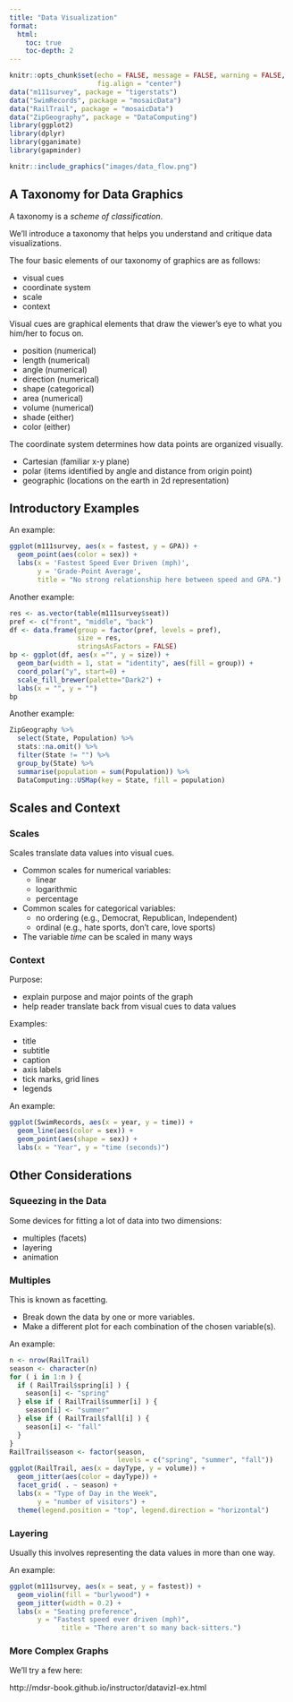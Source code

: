 ```yaml
---
title: "Data Visualization"
format:
  html:
    toc: true
    toc-depth: 2
---
```


```r
knitr::opts_chunk$set(echo = FALSE, message = FALSE, warning = FALSE,
                      fig.align = "center")
data("m111survey", package = "tigerstats")
data("SwimRecords", package = "mosaicData")
data("RailTrail", package = "mosaicData")
data("ZipGeography", package = "DataComputing")
library(ggplot2)
library(dplyr)
library(gganimate)
library(gapminder)
```


```r
knitr::include_graphics("images/data_flow.png")
```

## A Taxonomy for Data Graphics


A taxonomy is a *scheme of classification*.

We'll introduce a taxonomy that helps you understand and critique data visualizations.

The four basic elements of our taxonomy of graphics are as follows:

* visual cues
* coordinate system
* scale
* context


Visual cues are graphical elements that draw the viewer's eye to what you him/her to focus on.

* position (numerical)
* length (numerical)
* angle (numerical)
* direction (numerical)
* shape (categorical)
* area (numerical)
* volume (numerical)
* shade (either)
* color (either)

The coordinate system determines how data points are organized visually.

* Cartesian (familiar x-y plane)
* polar (items identified by angle and distance from origin point)
* geographic (locations on the earth in 2d representation)

## Introductory Examples

An example:

```r
ggplot(m111survey, aes(x = fastest, y = GPA)) +
  geom_point(aes(color = sex)) +
  labs(x = 'Fastest Speed Ever Driven (mph)',
       y = 'Grade-Point Average',
       title = "No strong relationship here between speed and GPA.")
```

Another example:

```r
res <- as.vector(table(m111survey$seat))
pref <- c("front", "middle", "back")
df <- data.frame(group = factor(pref, levels = pref),
                 size = res,
                 stringsAsFactors = FALSE)
bp <- ggplot(df, aes(x ="", y = size)) +
  geom_bar(width = 1, stat = "identity", aes(fill = group)) +
  coord_polar("y", start=0) +
  scale_fill_brewer(palette="Dark2") +
  labs(x = "", y = "")
bp
```

Another example:

```r
ZipGeography %>%
  select(State, Population) %>%
  stats::na.omit() %>%
  filter(State != "") %>%
  group_by(State) %>%
  summarise(population = sum(Population)) %>%
  DataComputing::USMap(key = State, fill = population)
```

## Scales and Context

### Scales

Scales translate data values into visual cues.

* Common scales for numerical variables:
    * linear
    * logarithmic
    * percentage
* Common scales for categorical variables:
    * no ordering (e.g., Democrat, Republican, Independent)
    * ordinal (e.g., hate sports, don't care, love sports)
* The variable *time* can be scaled in many ways



### Context

Purpose:

* explain purpose and major points of the graph
* help reader translate back from visual cues to data values

Examples:

* title
* subtitle
* caption
* axis labels
* tick marks, grid lines
* legends

An example:

```r
ggplot(SwimRecords, aes(x = year, y = time)) +
  geom_line(aes(color = sex)) +
  geom_point(aes(shape = sex)) +
  labs(x = "Year", y = "time (seconds)")
```

## Other Considerations

### Squeezing in the Data

Some devices for fitting a lot of data into two dimensions:

* multiples (facets)
* layering
* animation

### Multiples

This is known as facetting.

* Break down the data by one or more variables.
* Make a different plot for each combination of the chosen variable(s).

An example:

```r
n <- nrow(RailTrail)
season <- character(n)
for ( i in 1:n ) {
  if ( RailTrail$spring[i] ) {
    season[i] <- "spring"
  } else if ( RailTrail$summer[i] ) {
    season[i] <- "summer"
  } else if ( RailTrail$fall[i] ) {
    season[i] <- "fall"
  }
}
RailTrail$season <- factor(season,
                           levels = c("spring", "summer", "fall"))
ggplot(RailTrail, aes(x = dayType, y = volume)) +
  geom_jitter(aes(color = dayType)) +
  facet_grid( . ~ season) +
  labs(x = "Type of Day in the Week",
       y = "number of visitors") +
  theme(legend.position = "top", legend.direction = "horizontal")
```

### Layering

Usually this involves representing the data values in more than one way.

An example:

```r
ggplot(m111survey, aes(x = seat, y = fastest)) + 
  geom_violin(fill = "burlywood") +
  geom_jitter(width = 0.2) +
  labs(x = "Seating preference",
       y = "Fastest speed ever driven (mph)",
             title = "There aren't so many back-sitters.")
```


### More Complex Graphs

We'll try a few here:

http://mdsr-book.github.io/instructor/datavizI-ex.html






